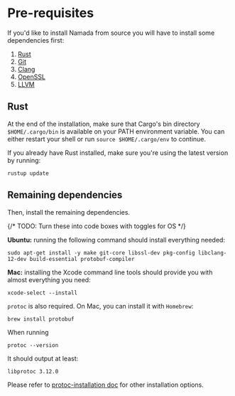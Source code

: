 # Pre-requisites
If you'd like to install Namada from source you will have to install some dependencies first: 

1. [Rust](https://www.rust-lang.org/tools/install) 
2. [Git](https://git-scm.com/book/en/v2/Getting-Started-Installing-Git)
3. [Clang](https://clang.llvm.org/get_started.html)
4. [OpenSSL](https://www.openssl.org/source/)
5. [LLVM](https://releases.llvm.org/download.html)

## Rust
At the end of the installation, make sure that Cargo's bin directory `$HOME/.cargo/bin` is available on your PATH environment variable. You can either restart your shell or run `source $HOME/.cargo/env` to continue.

If you already have Rust installed, make sure you're using the latest version by running:

```shell copy
rustup update
```

## Remaining dependencies
Then, install the remaining dependencies.

{/* TODO: Turn these into code boxes with toggles for OS */}

**Ubuntu:** running the following command should install everything needed:

```shell copy
sudo apt-get install -y make git-core libssl-dev pkg-config libclang-12-dev build-essential protobuf-compiler
```

**Mac:** installing the Xcode command line tools should provide you with almost everything you need:

```shell copy
xcode-select --install
```

`protoc` is also required. On Mac, you can install it with `Homebrew`:

```shell copy
brew install protobuf
```

When running
```shell copy
protoc --version
```
It should output at least:
```shell copy
libprotoc 3.12.0
```

Please refer to [protoc-installation doc](https://grpc.io/docs/protoc-installation/) for other installation options.
